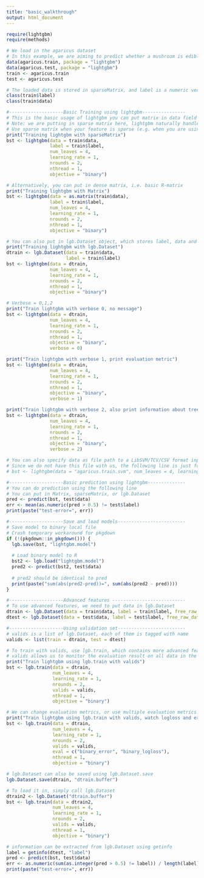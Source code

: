 ```yaml
---
title: "basic_walkthrough"
output: html_document
---
```


```r
require(lightgbm)
require(methods)

# We load in the agaricus dataset
# In this example, we are aiming to predict whether a mushroom is edible
data(agaricus.train, package = "lightgbm")
data(agaricus.test, package = "lightgbm")
train <- agaricus.train
test <- agaricus.test

# The loaded data is stored in sparseMatrix, and label is a numeric vector in {0,1}
class(train$label)
class(train$data)

#--------------------Basic Training using lightgbm----------------
# This is the basic usage of lightgbm you can put matrix in data field
# Note: we are putting in sparse matrix here, lightgbm naturally handles sparse input
# Use sparse matrix when your feature is sparse (e.g. when you are using one-hot encoding vector)
print("Training lightgbm with sparseMatrix")
bst <- lightgbm(data = train$data,
                label = train$label,
                num_leaves = 4,
                learning_rate = 1,
                nrounds = 2,
                nthread = 1,
                objective = "binary")

# Alternatively, you can put in dense matrix, i.e. basic R-matrix
print("Training lightgbm with Matrix")
bst <- lightgbm(data = as.matrix(train$data),
                label = train$label,
                num_leaves = 4,
                learning_rate = 1,
                nrounds = 2,
                nthread = 1,
                objective = "binary")

# You can also put in lgb.Dataset object, which stores label, data and other meta datas needed for advanced features
print("Training lightgbm with lgb.Dataset")
dtrain <- lgb.Dataset(data = train$data,
                      label = train$label)
bst <- lightgbm(data = dtrain,
                num_leaves = 4,
                learning_rate = 1,
                nrounds = 2,
                nthread = 1,
                objective = "binary")

# Verbose = 0,1,2
print("Train lightgbm with verbose 0, no message")
bst <- lightgbm(data = dtrain,
                num_leaves = 4,
                learning_rate = 1,
                nrounds = 2,
                nthread = 1,
                objective = "binary",
                verbose = 0)

print("Train lightgbm with verbose 1, print evaluation metric")
bst <- lightgbm(data = dtrain,
                num_leaves = 4,
                learning_rate = 1,
                nrounds = 2,
                nthread = 1,
                objective = "binary",
                verbose = 1)

print("Train lightgbm with verbose 2, also print information about tree")
bst <- lightgbm(data = dtrain,
                num_leaves = 4,
                learning_rate = 1,
                nrounds = 2,
                nthread = 1,
                objective = "binary",
                verbose = 2)

# You can also specify data as file path to a LibSVM/TCV/CSV format input
# Since we do not have this file with us, the following line is just for illustration
# bst <- lightgbm(data = "agaricus.train.svm", num_leaves = 4, learning_rate = 1, nrounds = 2,objective = "binary")

#--------------------Basic prediction using lightgbm--------------
# You can do prediction using the following line
# You can put in Matrix, sparseMatrix, or lgb.Dataset
pred <- predict(bst, test$data)
err <- mean(as.numeric(pred > 0.5) != test$label)
print(paste("test-error=", err))

#--------------------Save and load models-------------------------
# Save model to binary local file
# Crash temporary workaround for pkgdown
if (!(pkgdown::in_pkgdown())) {
  lgb.save(bst, "lightgbm.model")
  
  # Load binary model to R
  bst2 <- lgb.load("lightgbm.model")
  pred2 <- predict(bst2, test$data)
  
  # pred2 should be identical to pred
  print(paste("sum(abs(pred2-pred))=", sum(abs(pred2 - pred))))
}

#--------------------Advanced features ---------------------------
# To use advanced features, we need to put data in lgb.Dataset
dtrain <- lgb.Dataset(data = train$data, label = train$label, free_raw_data = FALSE)
dtest <- lgb.Dataset(data = test$data, label = test$label, free_raw_data = FALSE)

#--------------------Using validation set-------------------------
# valids is a list of lgb.Dataset, each of them is tagged with name
valids <- list(train = dtrain, test = dtest)

# To train with valids, use lgb.train, which contains more advanced features
# valids allows us to monitor the evaluation result on all data in the list
print("Train lightgbm using lgb.train with valids")
bst <- lgb.train(data = dtrain,
                 num_leaves = 4,
                 learning_rate = 1,
                 nrounds = 2,
                 valids = valids,
                 nthread = 1,
                 objective = "binary")

# We can change evaluation metrics, or use multiple evaluation metrics
print("Train lightgbm using lgb.train with valids, watch logloss and error")
bst <- lgb.train(data = dtrain,
                 num_leaves = 4,
                 learning_rate = 1,
                 nrounds = 2,
                 valids = valids,
                 eval = c("binary_error", "binary_logloss"),
                 nthread = 1,
                 objective = "binary")

# lgb.Dataset can also be saved using lgb.Dataset.save
lgb.Dataset.save(dtrain, "dtrain.buffer")

# To load it in, simply call lgb.Dataset
dtrain2 <- lgb.Dataset("dtrain.buffer")
bst <- lgb.train(data = dtrain2,
                 num_leaves = 4,
                 learning_rate = 1,
                 nrounds = 2,
                 valids = valids,
                 nthread = 1,
                 objective = "binary")

# information can be extracted from lgb.Dataset using getinfo
label = getinfo(dtest, "label")
pred <- predict(bst, test$data)
err <- as.numeric(sum(as.integer(pred > 0.5) != label)) / length(label)
print(paste("test-error=", err))

```

